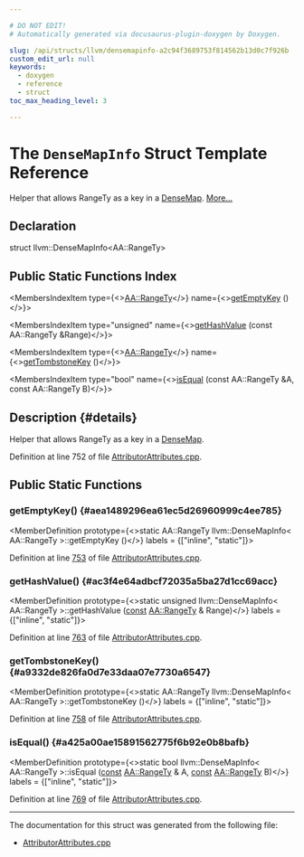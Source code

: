 ```yaml
---

# DO NOT EDIT!
# Automatically generated via docusaurus-plugin-doxygen by Doxygen.

slug: /api/structs/llvm/densemapinfo-a2c94f3689753f814562b13d0c7f926b
custom_edit_url: null
keywords:
  - doxygen
  - reference
  - struct
toc_max_heading_level: 3

---
```





# The `DenseMapInfo` Struct Template Reference

<DoxygenPage pluginConfig={pluginConfig}>

Helper that allows RangeTy as a key in a <a href="/docs/api/classes/llvm/densemap">DenseMap</a>. <a href="#details">More...</a>

## Declaration

<CodeBlock>struct llvm::DenseMapInfo&lt;AA::RangeTy&gt;</CodeBlock>

## Public Static Functions Index

<MembersIndex>

<MembersIndexItem
  type={<><a href="/docs/api/structs/llvm/aa/rangety">AA::RangeTy</a></>}
  name={<><a href="#aea1489296ea61ec5d26960999c4ee785">getEmptyKey</a> ()</>}>
</MembersIndexItem>

<MembersIndexItem
  type="unsigned"
  name={<><a href="#ac3f4e64adbcf72035a5ba27d1cc69acc">getHashValue</a> (const AA::RangeTy &amp;Range)</>}>
</MembersIndexItem>

<MembersIndexItem
  type={<><a href="/docs/api/structs/llvm/aa/rangety">AA::RangeTy</a></>}
  name={<><a href="#a9332de826fa0d7e33daa07e7730a6547">getTombstoneKey</a> ()</>}>
</MembersIndexItem>

<MembersIndexItem
  type="bool"
  name={<><a href="#a425a00ae15891562775f6b92e0b8bafb">isEqual</a> (const AA::RangeTy &amp;A, const AA::RangeTy B)</>}>
</MembersIndexItem>

</MembersIndex>

## Description {#details}

Helper that allows RangeTy as a key in a <a href="/docs/api/classes/llvm/densemap">DenseMap</a>.

Definition at line 752 of file <a href="/docs/api/files/lib/lib/transforms/lib/transforms/ipo/attributorattributes-cpp">AttributorAttributes.cpp</a>.

<SectionDefinition>

## Public Static Functions

### getEmptyKey() {#aea1489296ea61ec5d26960999c4ee785}

<MemberDefinition
  prototype={<>static AA::RangeTy llvm::DenseMapInfo&lt; AA::RangeTy &gt;::getEmptyKey ()</>}
  labels = {["inline", "static"]}>

Definition at line <a href="/docs/api/files/lib/lib/transforms/lib/transforms/ipo/attributorattributes-cpp/#l00753">753</a> of file <a href="/docs/api/files/lib/lib/transforms/lib/transforms/ipo/attributorattributes-cpp">AttributorAttributes.cpp</a>.
</MemberDefinition>

### getHashValue() {#ac3f4e64adbcf72035a5ba27d1cc69acc}

<MemberDefinition
  prototype={<>static unsigned llvm::DenseMapInfo&lt; AA::RangeTy &gt;::getHashValue (<a href="/docs/api/files/lib/lib/target/lib/target/aarch64/aarch64promoteconstant-cpp/#a90f8350fecae261c25be85d38b451bff">const</a> <a href="/docs/api/structs/llvm/aa/rangety">AA::RangeTy</a> &amp; Range)</>}
  labels = {["inline", "static"]}>

Definition at line <a href="/docs/api/files/lib/lib/transforms/lib/transforms/ipo/attributorattributes-cpp/#l00763">763</a> of file <a href="/docs/api/files/lib/lib/transforms/lib/transforms/ipo/attributorattributes-cpp">AttributorAttributes.cpp</a>.
</MemberDefinition>

### getTombstoneKey() {#a9332de826fa0d7e33daa07e7730a6547}

<MemberDefinition
  prototype={<>static AA::RangeTy llvm::DenseMapInfo&lt; AA::RangeTy &gt;::getTombstoneKey ()</>}
  labels = {["inline", "static"]}>

Definition at line <a href="/docs/api/files/lib/lib/transforms/lib/transforms/ipo/attributorattributes-cpp/#l00758">758</a> of file <a href="/docs/api/files/lib/lib/transforms/lib/transforms/ipo/attributorattributes-cpp">AttributorAttributes.cpp</a>.
</MemberDefinition>

### isEqual() {#a425a00ae15891562775f6b92e0b8bafb}

<MemberDefinition
  prototype={<>static bool llvm::DenseMapInfo&lt; AA::RangeTy &gt;::isEqual (<a href="/docs/api/files/lib/lib/target/lib/target/aarch64/aarch64promoteconstant-cpp/#a90f8350fecae261c25be85d38b451bff">const</a> <a href="/docs/api/structs/llvm/aa/rangety">AA::RangeTy</a> &amp; A, <a href="/docs/api/files/lib/lib/target/lib/target/aarch64/aarch64promoteconstant-cpp/#a90f8350fecae261c25be85d38b451bff">const</a> <a href="/docs/api/structs/llvm/aa/rangety">AA::RangeTy</a> B)</>}
  labels = {["inline", "static"]}>

Definition at line <a href="/docs/api/files/lib/lib/transforms/lib/transforms/ipo/attributorattributes-cpp/#l00769">769</a> of file <a href="/docs/api/files/lib/lib/transforms/lib/transforms/ipo/attributorattributes-cpp">AttributorAttributes.cpp</a>.
</MemberDefinition>

</SectionDefinition>

<hr/>

The documentation for this struct was generated from the following file:

<ul>
<li><a href="/docs/api/files/lib/lib/transforms/lib/transforms/ipo/attributorattributes-cpp">AttributorAttributes.cpp</a></li>
</ul>

</DoxygenPage>
